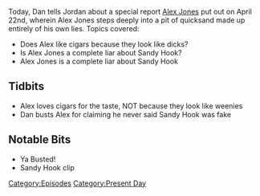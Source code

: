 {{DEFAULTSORT:
    #_EPISODE_0033:April 22, 2017
}}{{Episode
    | title           = April 22, 2017
    | caption         = Listen to this episode on [https://knowledgefight.libsyn.com/knowledge-fight-april-22-2017 Libsyn] [https://open.spotify.com/episode/0AwoYjfj0qNEXaVqVlkxxr Spotify], Read the [[Transcript/33: April 22, 2017|Unofficial Transcript]]
    | episodeNumber   = 33
    | length          = 02:16:11
    | airDate         = April 25, 2017
    | coverageDate    = April 22, 2017
    | episodeType     = [[:Category:Present Day|Present Day]]
    | previousEpisode = [[32: April 21, 2017]]
    | nextEpisode     = [[34: April 25, 2017]]
}}

{{Stub}}

Today, Dan tells Jordan about a special report [[Alex Jones]] put out on April 22nd, wherein Alex Jones steps deeply into a pit of quicksand made up entirely of his own lies. Topics covered:

*Does Alex like cigars because they look like dicks?
*Is Alex Jones a complete liar about Sandy Hook?
*Alex Jones is a complete liar about Sandy Hook

==Tidbits==

*Alex loves cigars for the taste, NOT because they look like weenies
*Dan busts Alex for claiming he never said Sandy Hook was fake

==Notable Bits==

*Ya Busted!
*Sandy Hook clip

[[Category:Episodes]]
[[Category:Present Day]]
